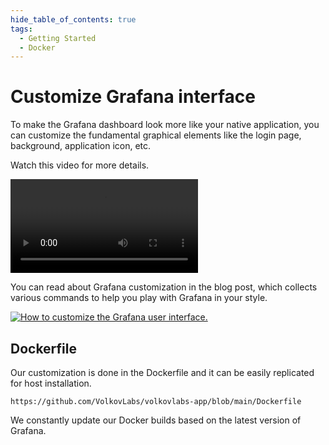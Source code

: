 ```yaml
---
hide_table_of_contents: true
tags:
  - Getting Started
  - Docker
---
```



# Customize Grafana interface

To make the Grafana dashboard look more like your native application, you can customize the fundamental graphical elements like the login page, background, application icon, etc.

Watch this video for more details.

<Video
  src="https://www.youtube.com/embed/3GRoa8TzIxY"
  title="Change titles, icons, footer, default dashboard in Grafana 9."
/>

You can read about Grafana customization in the blog post, which collects various commands to help you play with Grafana in your style.

<a href="/blog/how-to-customize-the-grafana-user-interface-8d70a42dc2b6">
  <Image
    title="How to customize the Grafana user interface."
    src="/img/blog/2022-08-14-customize-grafana/banner.png"
    zoom={false}
  />
</a>

## Dockerfile

Our customization is done in the Dockerfile and it can be easily replicated for host installation.

```docker reference
https://github.com/VolkovLabs/volkovlabs-app/blob/main/Dockerfile
```

We constantly update our Docker builds based on the latest version of Grafana.
